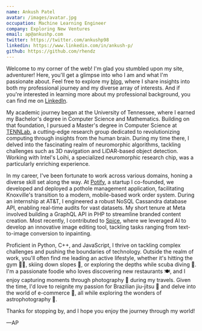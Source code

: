 ```yaml
---
name: Ankush Patel
avatar: /images/avatar.jpg
occupation: Machine Learning Engineer
company: Exploring New Ventures
email: ap@ankushp.com
twitter: https://twitter.com/ankushp98
linkedin: https://www.linkedin.com/in/ankush-p/
github: https://github.com/rhendz
---
```


Welcome to my corner of the web! I'm glad you stumbled upon my site, adventurer! Here, you'll get a glimpse into who I am and what I'm passionate about. Feel free to explore my [blog](https://ankushp.com/blog/), where I share insights into both my professional journey and my diverse array of interests. And if you're interested in learning more about my professional background, you can find me on [LinkedIn](https://www.linkedin.com/in/ankush-p/).

My academic journey began at the University of Tennessee, where I earned my Bachelor's degree in Computer Science and Mathematics. Building on that foundation, I pursued a Master's degree in Computer Science at [TENNLab](https://neuromorphic.eecs.utk.edu/), a cutting-edge research group dedicated to revolutionizing computing through insights from the human brain. During my time there, I delved into the fascinating realm of neuromorphic algorithms, tackling challenges such as 3D navigation and LiDAR-based object detection. Working with Intel's Loihi, a specialized neuromorphic research chip, was a particularly enriching experience.

In my career, I've been fortunate to work across various domains, honing a diverse skill set along the way. At [Potify](https://tickle.utk.edu/ut-students-develop-app-aimed-at-warning-city-about-potholes/), a startup I co-founded, we developed and deployed a pothole management application, facilitating Knoxville's transition to a modern, mobile-based work order system. During an internship at AT&T, I engineered a robust NoSQL Cassandra database API, enabling real-time audits for vast datasets. My short tenure at Meta involved building a GraphQL API in PHP to streamline branded content creation. Most recently, I contributed to [Spice](https://www.spice.cloud/), where we leveraged AI to develop an innovative image editing tool, tackling tasks ranging from text-to-image conversion to inpainting.

Proficient in Python, C++, and JavaScript, I thrive on tackling complex challenges and pushing the boundaries of technology. Outside the realm of work, you'll often find me leading an active lifestyle, whether it's hitting the gym 🏋️‍♂️, skiing down slopes 🎿, or exploring the depths while scuba diving 🤿. I'm a passionate foodie who loves discovering new restaurants 🍽️, and I enjoy capturing moments through photography 📸 during my travels. Given the time, I'd love to reignite my passion for Brazilian jiu-jitsu 🥋 and delve into the world of e-commerce 💼, all while exploring the wonders of astrophotography 🌌.

Thanks for stopping by, and I hope you enjoy the journey through my world!

&mdash;AP
